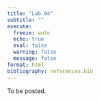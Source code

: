 ```yaml
---
title: "Lab 04"
subtitle: ""
execute:
  freeze: auto
  echo: true
  eval: false
  warning: false
  message: false
format: html
bibliography: references.bib
---
```

To be posted. 

